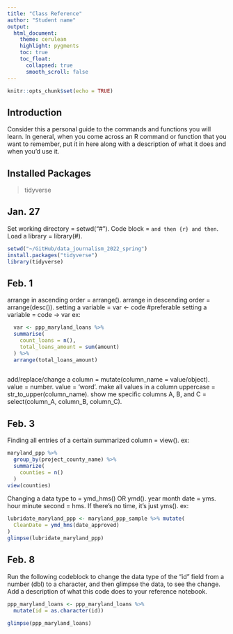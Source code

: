 ```yaml
---
title: "Class Reference"
author: "Student name"
output:
  html_document:
    theme: cerulean
    highlight: pygments
    toc: true
    toc_float:
      collapsed: true
      smooth_scroll: false
---
```


```r
knitr::opts_chunk$set(echo = TRUE)
```

## Introduction

Consider this a personal guide to the commands and functions you will learn. In general, when you come across an R command or function that you want to remember, put it in here along with a description of what it does and when you'd use it.

## Installed Packages

>tidyverse

## Jan. 27

Set working directory = setwd("#").
Code block = ``` and then {r} and then ```.
Load a library = library(#).

```r
setwd("~/GitHub/data_journalism_2022_spring")
install.packages("tidyverse")
library(tidyverse)
```

## Feb. 1

arrange in ascending order = arrange().
arrange in descending order = arrange(desc()).
setting a variable = var <- code #preferable
setting a variable = code -> var 
  ex:
  
```r
  var <- ppp_maryland_loans %>%
  summarise(
    count_loans = n(),
    total_loans_amount = sum(amount)
  ) %>%
  arrange(total_loans_amount)
  
```

add/replace/change a column = mutate(column_name = value/object).
value = number.
value = 'word'.
make all values in a column uppercase = str_to_upper(column_name).
show me specific columns A, B, and C = select(column_A, column_B, column_C).

## Feb. 3

Finding all entries of a certain summarized column = view().
  ex:

```r
maryland_ppp %>%
  group_by(project_county_name) %>%
  summarize(
    counties = n()
  )
view(counties)

```

Changing a data type to <date> = ymd_hms() OR ymd().
  year month date = yms.
  hour minute second = hms.
  If there's no time, it's just yms().
  ex:
  
```r
lubridate_maryland_ppp <- maryland_ppp_sample %>% mutate(
  CleanDate = ymd_hms(date_approved)
)
glimpse(lubridate_maryland_ppp)

```

## Feb. 8

Run the following codeblock to change the data type of the "id" field from a number (dbl) to a character, and then glimpse the data, to see the change. Add a description of what this code does to your reference notebook.     

```r
ppp_maryland_loans <- ppp_maryland_loans %>%
  mutate(id = as.character(id))

glimpse(ppp_maryland_loans)
```

